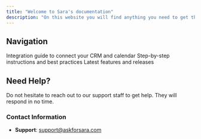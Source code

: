 ```yaml
---
title: "Welcome to Sara's documentation"
description: "On this website you will find anything you need to get the most out of Sara"
---
```


## Navigation

<CardGroup cols={3}>
  <Card title="Integrations" icon="plug" href="/integrations">
    Integration guide to connect your CRM and calendar
  </Card>
  <Card title="How-to Guide" icon="book-open" href="/how-to-guide">
    Step-by-step instructions and best practices
  </Card>
  <Card title="Product Updates" icon="sparkles" href="/product-updates">
    Latest features and releases
  </Card>
</CardGroup>

## Need Help?

<Warning>
  Do not hesitate to reach out to our support staff to get help. They will respond in no time.
</Warning>

### Contact Information

- **Support**: [support@askforsara.com](mailto:support@askforsara.com)